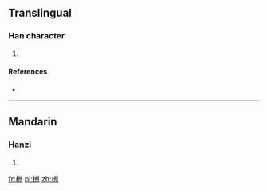 ==Translingual==

===Han character===
{{Han char|rn=75|rad=木|as=06|sn=10|four=42900|canj=DILL}}

# {{defn|Han|sort=木06}}

====References====
* {{Han ref|kx=0523.050|dkj=14718|hdz=21207.040|uh=6826|ud=26662|bh=D1EE|bd=53742}}

----

==Mandarin==

===Hanzi===
{{cmn-hanzi|pin=[[chóu]] ([[chou2]])|wg=ch'ou<sup>2</sup>}}

# {{defn|lang=cmn|sort=木06}}

[[fr:栦]]
[[pl:栦]]
[[zh:栦]]